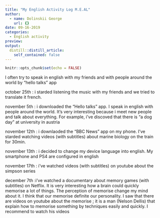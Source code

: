 ```yaml
---
title: "My English Activity Log M.E.AL"
author:
  - name: Dolinskii George
    url: {}
date: 09-16-2019
categories:
  - English activity
preview: 
output:
  distill::distill_article:
    self_contained: false
---
```


```r
knitr::opts_chunk$set(echo = FALSE)
```


I often try to speak in english with my friends and with people around the world by "hello talks" app

october 25th : i starded listening the music with my friends and we tried to translate it french.

november 5th : i downloaded the "Hello talks" app. I speak in english with people around the world. It's very interesting because i meet new people and talk about everything. For example, i've discoved that there is "a dog day" at university in austria

november 12th : i downlaoded the "BBC News" app on my phone. I've starded watching videos (with subtitles) about marine biology on the train for 30min.

november 13th : i decided to change my device language into english. My smartphone and PS4 are configured in english

november 17th : i've watched videos (with subtitles) on youtube about the simpson series

december 7th  :i've watched a documentary about memory games (with subtitles) on Netflix. It is very interesting how a brain could quickly memorise a lot of things. The perception of memorise change my mind about it. I think that our memorise definite our personality. I saw that there are videos on youtube about the memorise ; it is a man (Nelson Dellis) that explain how to memorise something by techniques easily and quickly. I recommend to watch his videos
